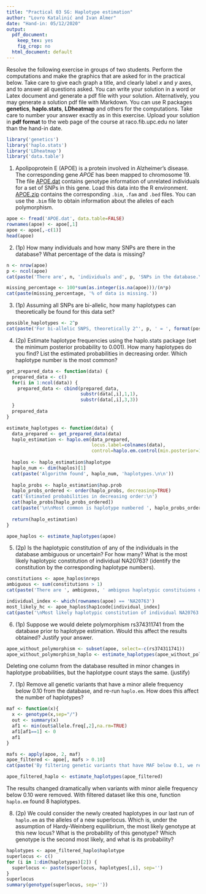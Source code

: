 ```yaml
---
title: "Practical 03 SG: Haplotype estimation"
author: "Lovro Katalinić and Ivan Almer"
date: "Hand-in: 05/12/2020"
output:
  pdf_document: 
    keep_tex: yes
    fig_crop: no
  html_document: default
---
```


Resolve the following exercise in groups of two students. Perform the computations and make the graphics that are asked for in the practical below. Take care to give each graph a title, and clearly label $x$ and $y$ axes, and to answer all questions asked. You can write your solution in a word or Latex document and generate a pdf file with your solution. Alternatively, you may generate a solution pdf file with Markdown. You can use R packages **genetics**, **haplo.stats**, **LDheatmap** and others for the computations. 
Take care to number your answer exactly as in this exercise. Upload your solution in **pdf format** to the web page of the course at raco.fib.upc.edu  no later than the hand-in date.

```r
library('genetics')
library('haplo.stats')
library('LDheatmap')
library('data.table')
```

1. Apolipoprotein E (APOE) is a protein involved in Alzheimer's disease. The corresponding gene _APOE_ has been mapped to chromosome 19. The file [APOE.dat](http://www-eio.upc.es/~jan/data/bsg/APOE.dat) contains genotype information of unrelated individuals for a set of SNPs in this gene. Load this data into the R environment. [APOE.zip](http://www-eio.upc.es/~jan/data/bsg/APOE.zip) contains the corresponding `.bim`, `.fam` and `.bed` files. You can use the `.bim` file to obtain information about the alleles of each polymorphism. 

```r
apoe <- fread('APOE.dat', data.table=FALSE)
rownames(apoe) <- apoe[,1]
apoe <- apoe[,-c(1)]
head(apoe)
```

2. (1p) How many individuals and how many SNPs are there in the database? What percentage of the data is missing? 

```r
n <- nrow(apoe)
p <- ncol(apoe)
cat(paste('There are', n, 'individuals and', p, 'SNPs in the database.\n'))

missing_percentage <- 100*sum(as.integer(is.na(apoe)))/(n*p)
cat(paste(missing_percentage, '% of data is missing.'))
```

3. (1p) Assuming all SNPs are bi-allelic, how many haplotypes can theoretically be found for this data set? 

```r
possible_haplotypes <- 2^p
cat(paste('For bi-allelic SNPS, theoretically 2^', p, ' = ', format(possible_haplotypes, digits=3), ' haplotypes can be found for this data set.', sep=''))
```

4. (2p) Estimate haplotype frequencies using the haplo.stats package (set the minimum posterior probability to 0.001). How many haplotypes do you find? List the estimated probabilities in decreasing order. Which haplotype number is the most common?

```r
get_prepared_data <- function(data) {
  prepared_data <- c()
  for(i in 1:ncol(data)) {
    prepared_data <- cbind(prepared_data, 
                           substr(data[,i],1,1),
                           substr(data[,i],3,3))
  }
  prepared_data
}
```

```r
estimate_haplotypes <- function(data) {
  data_prepared <- get_prepared_data(data)
  haplo_estimation <- haplo.em(data_prepared,
                               locus.label=colnames(data),
                               control=haplo.em.control(min.posterior=1e-3))
  
  haplos <- haplo_estimation$haplotype
  haplo_num <- dim(haplos)[1]
  cat(paste('Algorithm found', haplo_num, 'haplotypes.\n\n'))
  
  haplo_probs <- haplo_estimation$hap.prob
  haplo_probs_ordered <- order(haplo_probs, decreasing=TRUE)
  cat('Estimated probabilities in decreasing order:\n')
  cat(haplo_probs[haplo_probs_ordered])
  cat(paste('\n\nMost common is haplotype numbered ', haplo_probs_ordered[1], '.', sep=''))
  
  return(haplo_estimation)
}

apoe_haplos <- estimate_haplotypes(apoe)
```

5.  (2p) Is the haplotypic constitution of any of the individuals in the database ambiguous or uncertain?  For how many? What is the most likely haplotypic constitution of individual NA20763? (identify the constitution by the corresponding haplotype numbers).

```r
constitutions <- apoe_haplos$nreps
ambiguous <- sum(constitutions > 1)
cat(paste('There are ', ambiguous, ' ambigous haplotypic constituions of an individual.', sep=''))

individual_index <- which(rownames(apoe) == 'NA20763')
most_likely_hc <- apoe_haplos$hap1code[individual_index]
cat(paste('\nMost likely haplotypic constitution of individual NA20763 is ', most_likely_hc, '.', sep=''))
```

6. (1p) Suppose we would delete polymorphism rs374311741 from the database prior to haplotype estimation. Would this affect the results obtained? Justify your answer.

```r
apoe_without_polymorphism <- subset(apoe, select=-c(rs374311741))
apoe_without_polymorphism_haplo <- estimate_haplotypes(apoe_without_polymorphism)
```

Deleting one column from the database resulted in minor changes in haplotype probabilities, but the haplotype count stays the same. (justify)

7. (1p) Remove all genetic variants that have a minor allele frequency below 0.10 from the database, and re-run `haplo.em`. How does this affect the number of haplotypes?

```r
maf <- function(x){
  x <- genotype(x,sep="/")
  out <- summary(x)
  af1 <- min(out$allele.freq[,2],na.rm=TRUE)
  af1[af1==1] <- 0
  af1
}

mafs <- apply(apoe, 2, maf)
apoe_filtered <- apoe[, mafs > 0.10]
cat(paste('By filtering genetic variants that have MAF below 0.1, we reduced their number from ', p, ' to ', dim(apoe_filtered)[2], '.\n\n', sep=''))

apoe_filtered_haplo <- estimate_haplotypes(apoe_filtered)
```

The results changed dramatically when variants with minor alelle frequency below 0.10 were removed. With filtered dataset like this one, function `haplo.em` found 8 haplotypes.

8. (2p) We could consider the newly created haplotypes in our last run of `haplo.em` as the alleles of a new superlocus. Which is, under the assumption of Hardy-Weinberg equilibrium, the most likely genotype at this new locus? What is the probability of this genotype? Which genotype is the second most likely, and what is its probability?

```r
haplotypes <- apoe_filtered_haplo$haplotype
superlocus <- c()
for (i in 1:dim(haplotypes)[2]) {
  superlocus <- paste(superlocus, haplotypes[,i], sep='')
}
superlocus
summary(genotype(superlocus, sep=''))
```

